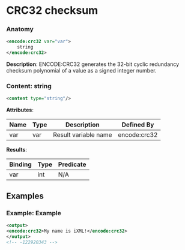# CRC32 checksum

### Anatomy

```xml
<encode:crc32 var="var">
    string
</encode:crc32>
```

 **Description**:
 ENCODE:CRC32 generates the 32-bit cyclic redundancy checksum polynomial of a value as a signed integer number.

### Content: string

```xml
<content type="string"/>
```

**Attributes**:

| Name | Type | Description | Defined By |
| ---- | ---- | ----------- | ---------- |
| var | var | Result variable name | encode:crc32 |


**Results**:

| Binding | Type | Predicate |
| ------- | ---- | --------- |
| var | int | N/A |


## Examples

### Example: Example

```xml
<output>
<encode:crc32>My name is iXML!</encode:crc32>
</output>
<!-- -122920343 -->
```

